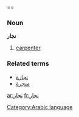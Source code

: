 =={{Arabic}}
===Noun===
'''نجار'''

#[[carpenter]]

===Related terms===
*[[نجارة]]
*[[منجرة]]

[[ar:نجار]]
[[fr:نجار]]

[[Category:Arabic language]]